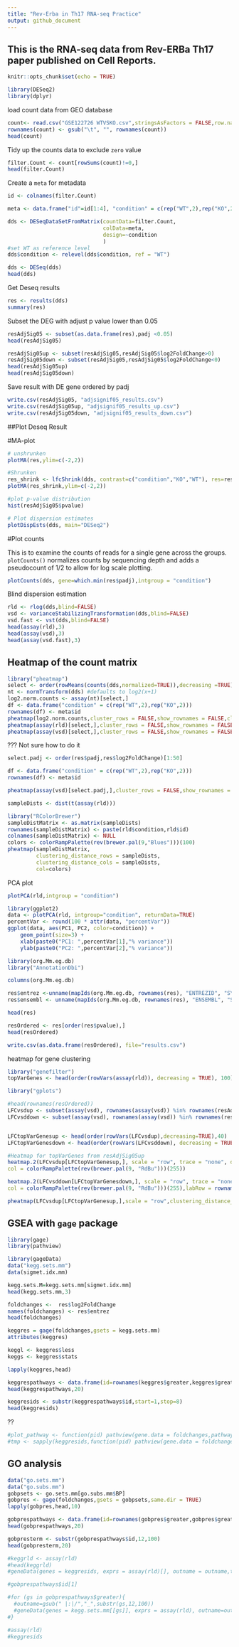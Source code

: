 ```yaml
---
title: "Rev-Erba in Th17 RNA-seq Practice"
output: github_document
---
```

## This is the RNA-seq data from Rev-ERBa Th17 paper published on Cell Reports.

```r
knitr::opts_chunk$set(echo = TRUE)
```


```r
library(DESeq2)
library(dplyr)
```

load count data from GEO database
```r
count<- read.csv("GSE122726 WTVSKO.csv",stringsAsFactors = FALSE,row.names = 1)
rownames(count) <- gsub("\t", "", rownames(count))
head(count)
```

Tidy up the counts data to exclude `zero` value
```r
filter.Count <- count[rowSums(count)!=0,]
head(filter.Count)
```

Create a `meta` for metadata
```r
id <- colnames(filter.Count)
```


```r
meta <- data.frame("id"=id[1:4], "condition" = c(rep("WT",2),rep("KO",2)), stringsAsFactors = FALSE)
```


```r
dds <- DESeqDataSetFromMatrix(countData=filter.Count, 
                              colData=meta, 
                              design=~condition
                              )
#set WT as reference level
dds$condition <- relevel(dds$condition, ref = "WT")

```

```r
dds <- DESeq(dds)
head(dds)
```

Get Deseq results

```r
res <- results(dds)
summary(res)
```

Subset the DEG with adjust p value lower than 0.05
```r
resAdjSig05 <- subset(as.data.frame(res),padj <0.05)
head(resAdjSig05)
```


```r
resAdjSig05up <- subset(resAdjSig05,resAdjSig05$log2FoldChange>0)
resAdjSig05down <- subset(resAdjSig05,resAdjSig05$log2FoldChange<0)
head(resAdjSig05up)
head(resAdjSig05down)
```

Save result with DE gene ordered by padj
```r
write.csv(resAdjSig05, "adjsignif05_results.csv")
write.csv(resAdjSig05up, "adjsignif05_results_up.csv")
write.csv(resAdjSig05down, "adjsignif05_results_down.csv")

```



##Plot Deseq Result

#MA-plot
```r
# unshrunken
plotMA(res,ylim=c(-2,2))
```

```r
#Shrunken
res_shrink <- lfcShrink(dds, contrast=c("condition","KO","WT"), res=res)
plotMA(res_shrink,ylim=c(-2,2))
```
```r
#plot p-value distribution
hist(resAdjSig05$pvalue)
```

```r
# Plot dispersion estimates
plotDispEsts(dds, main="DESeq2")
```


#Plot counts

This is to examine the counts of reads for a single gene across the groups. `plotCounts()` normalizes counts by sequencing depth and adds a pseudocount of 1/2 to allow for log scale plotting. 
```r
plotCounts(dds, gene=which.min(res$padj),intgroup = "condition")

```

Blind dispersion estimation
```r
rld <- rlog(dds,blind=FALSE)
vsd <- varianceStabilizingTransformation(dds,blind=FALSE)
vsd.fast <- vst(dds,blind=FALSE)
head(assay(rld),3)
head(assay(vsd),3)
head(assay(vsd.fast),3)


```

## Heatmap of the count matrix

```r
library("pheatmap")
select <- order(rowMeans(counts(dds,normalized=TRUE)),decreasing =TRUE)[1:20]
nt <- normTransform(dds) #defaults to log2(x+1)
log2.norm.counts <- assay(nt)[select,]
df <- data.frame("condition" = c(rep("WT",2),rep("KO",2)))
rownames(df) <- meta$id
pheatmap(log2.norm.counts,cluster_rows = FALSE,show_rownames = FALSE,cluster_cols = FALSE,annotation_col =df)
pheatmap(assay(rld)[select,],cluster_rows = FALSE,show_rownames = FALSE,cluster_cols = FALSE,annotation_col =df)
pheatmap(assay(vsd)[select,],cluster_rows = FALSE,show_rownames = FALSE,cluster_cols = FALSE,annotation_col =df)

```

??? Not sure how to do it
```r
select.padj <- order(res$padj,res$log2FoldChange)[1:50]

df <- data.frame("condition" = c(rep("WT",2),rep("KO",2)))
rownames(df) <- meta$id

pheatmap(assay(vsd)[select.padj,],cluster_rows = FALSE,show_rownames = FALSE,cluster_cols = FALSE,annotation_col =df)

```

```r
sampleDists <- dist(t(assay(rld)))
```

```r
library("RColorBrewer")
sampleDistMatrix <- as.matrix(sampleDists)
rownames(sampleDistMatrix) <- paste(rld$condition,rld$id)
colnames(sampleDistMatrix) <- NULL
colors <- colorRampPalette(rev(brewer.pal(9,"Blues")))(100)
pheatmap(sampleDistMatrix,
         clustering_distance_rows = sampleDists,
         clustering_distance_cols = sampleDists,
         col=colors)
```

PCA plot
```r
plotPCA(rld,intgroup = "condition")
```




```r
library(ggplot2)
data <- plotPCA(rld, intgroup="condition", returnData=TRUE)
percentVar <- round(100 * attr(data, "percentVar"))
ggplot(data, aes(PC1, PC2, color=condition)) +
    geom_point(size=3) +
    xlab(paste0("PC1: ",percentVar[1],"% variance")) 
    ylab(paste0("PC2: ",percentVar[2],"% variance"))
```


```r
library(org.Mm.eg.db)
library("AnnotationDbi")
```

```r
columns(org.Mm.eg.db)
```
```r
res$entrez <-unname(mapIds(org.Mm.eg.db, rownames(res), "ENTREZID", "SYMBOL"))
res$ensembl <- unname(mapIds(org.Mm.eg.db, rownames(res), "ENSEMBL", "SYMBOL"))
```
```r
head(res)
```
```r
resOrdered <- res[order(res$pvalue),]
head(resOrdered)
```

```r
write.csv(as.data.frame(resOrdered), file="results.csv")
```

heatmap for gene clustering
```r
library("genefilter")
topVarGenes <- head(order(rowVars(assay(rld)), decreasing = TRUE), 100)

```

```r
library("gplots")
```


```r
#head(rownames(resOrdered))
LFCvsdup <- subset(assay(vsd), rownames(assay(vsd)) %in% rownames(resAdjSig05up))
LFCvsddown <- subset(assay(vsd), rownames(assay(vsd)) %in% rownames(resAdjSig05down))


LFCtopVarGenesup <- head(order(rowVars(LFCvsdup),decreasing=TRUE),40)
LFCtopVarGenesdown <- head(order(rowVars(LFCvsddown), decreasing = TRUE),67)

#Heatmap for topVarGenes from resAdjSig05up
heatmap.2(LFCvsdup[LFCtopVarGenesup,], scale = "row", trace = "none", dendrogram = "column",
col = colorRampPalette(rev(brewer.pal(9, "RdBu")))(255))

heatmap.2(LFCvsddown[LFCtopVarGenesdown,], scale = "row", trace = "none", dendrogram = "column",Colv=FALSE,
col = colorRampPalette(rev(brewer.pal(9, "RdBu")))(255),labRow = rownames(LFCvsddown)[LFCtopVarGenesdown])
```

```r
pheatmap(LFCvsdup[LFCtopVarGenesup,],scale = "row",clustering_distance_rows = "correlation",cluster_rows = FALSE,show_rownames = TRUE,cluster_cols = FALSE,annotation_col =df)
```



## GSEA with `gage` package
```r
library(gage)
library(pathview)

```

```r
library(gageData)
data("kegg.sets.mm")
data(sigmet.idx.mm)
```

```r
kegg.sets.M=kegg.sets.mm[sigmet.idx.mm]
head(kegg.sets.mm,3)
```

```r
foldchanges <-  res$log2FoldChange
names(foldchanges) <- res$entrez
head(foldchanges)
```



```r
keggres = gage(foldchanges,gsets = kegg.sets.mm)
attributes(keggres)
```
```r
keggl <- keggres$less
keggs <- keggres$stats
```

```r
lapply(keggres,head)
```
```r
keggrespathways <- data.frame(id=rownames(keggres$greater,keggres$greater %>% tbl_df() %>% filter(row_number()<=5 %>% .$id %>% as.character())))
head(keggrespathways,20)
```


```r
keggresids <- substr(keggrespathways$id,start=1,stop=8)
head(keggresids)
```

??
```r
#plot_pathway <- function(pid) pathview(gene.data = foldchanges,pathway.id = pid, species = "mm")
#tmp <- sapply(keggresids,function(pid) pathview(gene.data = foldchanges,pathway.id = pid,species="mm"))
```


## GO analysis

```r
data("go.sets.mm")
data("go.subs.mm")
gobpsets <- go.sets.mm[go.subs.mm$BP]
gobpres <- gage(foldchanges,gsets = gobpsets,same.dir = TRUE)
lapply(gobpres,head,10)
```

```r
gobprespathways <- data.frame(id=rownames(gobpres$greater,gobpres$greater %>% tbl_df() %>% filter(row_number()<=5 %>% .$id %>% as.character())))
head(gobprespathways,20)

```

```r
gobpresterm <- substr(gobprespathways$id,12,100)
head(gobpresterm,20)
```



```r
#keggrld <- assay(rld)
#head(keggrld)
#geneData(genes = keggresids, exprs = assay(rld)[], outname = outname,txt=T, heatmap = T,limit = 3,scartterplot=TRUE)
```

```r
#gobprespathways$id[1]
```


```r
#for (gs in gobprespathways$greater){
  #outname=gsub(" |:|/","_",substr(gs,12,100))
  #geneData(genes = kegg.sets.mm[[gs]], exprs = assay(rld), outname=outname,txt=T,heatmap=T,limit = 3,scatterplot = T)
#}

```


```r
#assay(rld)
#keggresids
```

